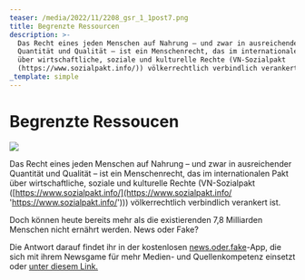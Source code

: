 ```yaml
---
teaser: /media/2022/11/2208_gsr_1_1post7.png
title: Begrenzte Ressourcen
description: >-
  Das Recht eines jeden Menschen auf Nahrung – und zwar in ausreichender
  Quantität und Qualität – ist ein Menschenrecht, das im internationalen Pakt
  über wirtschaftliche, soziale und kulturelle Rechte (VN-Sozialpakt
  (https://www.sozialpakt.info/)) völkerrechtlich verbindlich verankert ist.
_template: simple
---
```


# Begrenzte Ressoucen

![](/media/2022/11/2208_gsr_1_1post7.png)

Das Recht eines jeden Menschen auf Nahrung – und zwar in ausreichender Quantität und Qualität – ist ein Menschenrecht, das im internationalen Pakt über wirtschaftliche, soziale und kulturelle Rechte (VN-Sozialpakt ([https://www.sozialpakt.info/](https://www.sozialpakt.info/ 'https://www.sozialpakt.info/'))) völkerrechtlich verbindlich verankert ist.

Doch können heute bereits mehr als die existierenden 7,8 Milliarden Menschen nicht ernährt werden. News oder Fake?

Die Antwort darauf findet ihr in der kostenlosen [news.oder.fake](https://www.facebook.com/newsoderfake)-App, die sich mit ihrem Newsgame für mehr Medien- und Quellenkompetenz einsetzt oder [unter diesem Link.](https://headline.newsoderfake.de/ernaehrung-weltbevoelkerung-VC4Rwb)
